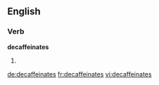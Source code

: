 
==English==

===Verb===
'''decaffeinates'''

# {{third-person singular of|decaffeinate}}

[[de:decaffeinates]]
[[fr:decaffeinates]]
[[vi:decaffeinates]]